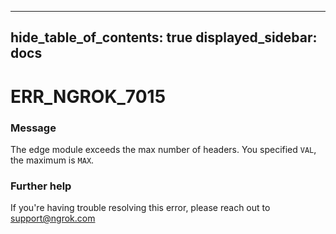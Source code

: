 

---
hide_table_of_contents: true
displayed_sidebar: docs
---


# ERR_NGROK_7015

### Message
The edge module exceeds the max number of headers. You specified `VAL`, the maximum is `MAX`.

<ErrorDetails />



### Further help
If you're having trouble resolving this error, please reach out to [support@ngrok.com](mailto:support@ngrok.com?subject=Help%20with%20ERR_NGROK_7015)

